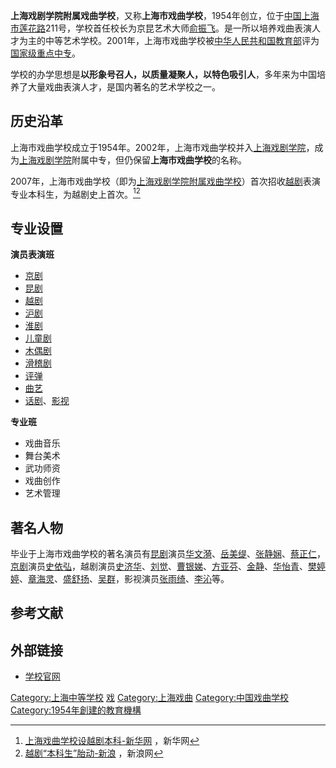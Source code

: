 '''上海戏剧学院附属戏曲学校'''，又称'''上海市戏曲学校'''，1954年创立，位于[[中国|中国]][[上海市|上海市]][[蓮花路_(上海)|莲花路]]211号，学校首任校长为京昆艺术大师[[俞振飞|俞振飞]]。是一所以培养戏曲表演人才为主的中等艺术学校。2001年，上海市戏曲学校被[[中华人民共和国教育部|中华人民共和国教育部]]评为[[国家级重点中专|国家级重点中专]]。

学校的办学思想是'''以形象号召人，以质量凝聚人，以特色吸引人'''，多年来为中国培养了大量戏曲表演人才，是国内著名的艺术学校之一。

== 历史沿革 ==
上海市戏曲学校成立于1954年。2002年，上海市戏曲学校并入[[上海戏剧学院|上海戏剧学院]]，成为[[上海戏剧学院|上海戏剧学院]]附属中专，但仍保留'''上海市戏曲学校'''的名称。

2007年，上海市戏曲学校（即为[[上海戏剧学院附属戏曲学校|上海戏剧学院附属戏曲学校]]）首次招收[[越剧|越剧]]表演专业本科生，为越剧史上首次。<ref>[http://www.zj.xinhuanet.com/newscenter/2007-04/15/content_9790075.htm 上海戏曲学校设越剧本科-新华网] {{Wayback|url=http://www.zj.xinhuanet.com/newscenter/2007-04/15/content_9790075.htm |date=20090907184204 }}，新华网</ref><ref>[http://news.sina.com.cn/c/2007-05-16/155913003499.shtml 越剧“本科生”胎动-新浪] {{Wayback|url=http://news.sina.com.cn/c/2007-05-16/155913003499.shtml |date=20111217182649 }}，新浪网</ref>

== 专业设置 ==
'''演员表演班'''
{{col-begin}}
{{col-2}}
* [[京剧|京剧]]
* [[昆剧|昆剧]]
* [[越剧|越剧]]
* [[沪剧|沪剧]]
* [[淮剧|淮剧]]
* [[儿童剧|儿童剧]]
* [[木偶剧|木偶剧]]
* [[滑稽剧|滑稽剧]]
* [[评弹|评弹]]
* [[曲艺|曲艺]]
* [[话剧|话剧]]、[[影视|影视]]
{{col-2}}
'''专业班'''
* 戏曲音乐
* 舞台美术
* 武功师资
* 戏曲创作
* 艺术管理
{{col-end}}

== 著名人物 ==
;{{seealso|:Category:上海市戏曲学校校友|l1=Category:上海市戏曲学校校友}}
毕业于上海市戏曲学校的著名演员有[[昆剧|昆剧]]演员[[华文漪|华文漪]]、[[岳美缇|岳美缇]]、[[张静娴|张静娴]]、[[蔡正仁|蔡正仁]]，[[京剧|京剧]]演员[[史依弘|史依弘]]，越剧演员[[史济华|史济华]]、[[刘觉|刘觉]]、[[曹银娣|曹银娣]]、[[方亚芬|方亚芬]]、[[金静|金静]]、[[华怡青|华怡青]]、[[樊婷婷|樊婷婷]]、[[章海灵|章海灵]]、[[盛舒扬|盛舒扬]]、[[吴群|吴群]]，影视演员[[张雨绮|张雨绮]]、[[李沁|李沁]]等。

== 参考文献 ==
{{reflist}}

== 外部链接 ==
* [https://web.archive.org/web/20100420053523/http://www.sh-xiquschool.com.cn/ 学校官网]

[[Category:上海中等学校|Category:上海中等学校]]
[[Category:上海戏剧学院|戏]]
[[Category:上海戏曲|Category:上海戏曲]]
[[Category:中国戏曲学校|Category:中国戏曲学校]]
[[Category:1954年創建的教育機構|Category:1954年創建的教育機構]]